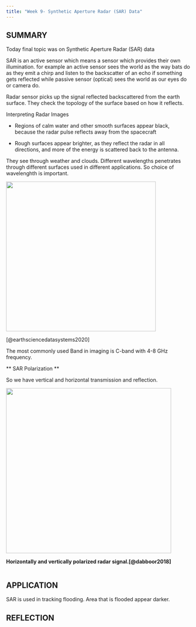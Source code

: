 ```yaml
---
title: "Week 9- Synthetic Aperture Radar (SAR) Data"
---
```


## SUMMARY

Today final topic was on Synthetic Aperture Radar (SAR) data

SAR is an active sensor which means a sensor which provides their own illumination. for example an active sensor sees the world as the way bats do as they emit a chirp and listen to the backscatter of an echo if something gets reflected while passive sensor (optical) sees the world as our eyes do or camera do.

Radar sensor picks up the signal reflected backscattered from the earth surface. They check the topology of the surface based on how it reflects.

Interpreting Radar Images

-   Regions of calm water and other smooth surfaces appear black, because the radar pulse reflects away from the spacecraft

-   Rough surfaces appear brighter, as they reflect the radar in all directions, and more of the energy is scattered back to the antenna. 

They see through weather and clouds. Different wavelengths penetrates through different surfaces used in different applications. So choice of wavelenghth is important.

![](images/wavelenghts-SAR.png){width="409"}

[@earthsciencedatasystems2020]

The most commonly used Band in imaging is C-band with 4-8 GHz frequency.

\*\* SAR Polarization \*\*

So we have vertical and horizontal transmission and reflection.

![](images/F3.png){fig-align="center" width="451"}

**Horizontally and vertically polarized radar signal.[@dabboor2018]**

![]()

## APPLICATION

SAR is used in tracking flooding. Area that is flooded appear darker.

## REFLECTION
